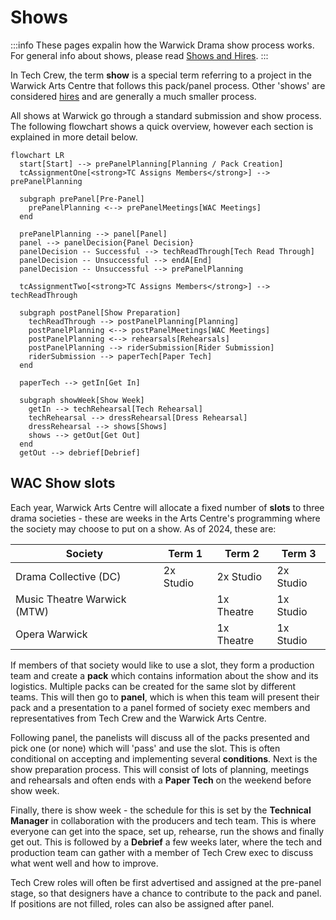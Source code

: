 
# Shows

:::info
These pages expalin how the Warwick Drama show process works. For general info about shows, please
read [Shows and Hires](../tech-crew/shows-and-hires).
:::

In Tech Crew, the term **show** is a special term referring to a project in the Warwick Arts Centre that follows
this pack/panel process. Other 'shows' are considered [hires](../tech-crew/shows-and-hires#hires) and are generally a much
smaller process.

All shows at Warwick go through a standard submission and show process. The following flowchart shows a quick
overview, however each section is explained in more detail below.

```mermaid
flowchart LR
  start[Start] --> prePanelPlanning[Planning / Pack Creation]
  tcAssignmentOne[<strong>TC Assigns Members</strong>] --> prePanelPlanning

  subgraph prePanel[Pre-Panel]
    prePanelPlanning <--> prePanelMeetings[WAC Meetings]
  end

  prePanelPlanning --> panel[Panel]
  panel --> panelDecision{Panel Decision}
  panelDecision -- Successful --> techReadThrough[Tech Read Through]
  panelDecision -- Unsuccessful --> endA[End]
  panelDecision -- Unsuccessful --> prePanelPlanning

  tcAssignmentTwo[<strong>TC Assigns Members</strong>] --> techReadThrough

  subgraph postPanel[Show Preparation]
    techReadThrough --> postPanelPlanning[Planning]
    postPanelPlanning <--> postPanelMeetings[WAC Meetings]
    postPanelPlanning <--> rehearsals[Rehearsals]
    postPanelPlanning --> riderSubmission[Rider Submission]
    riderSubmission --> paperTech[Paper Tech]
  end

  paperTech --> getIn[Get In]

  subgraph showWeek[Show Week]
    getIn --> techRehearsal[Tech Rehearsal]
    techRehearsal --> dressRehearsal[Dress Rehearsal]
    dressRehearsal --> shows[Shows]
    shows --> getOut[Get Out]
  end
  getOut --> debrief[Debrief]
```

## WAC Show slots

Each year, Warwick Arts Centre will allocate a fixed number of **slots** to three drama societies - these are weeks in
the Arts Centre's programming where the society may choose to put on a show. As of 2024, these are:

| Society                     | Term 1    | Term 2     | Term 3    |
|-----------------------------|-----------|------------|-----------|
| Drama Collective (DC)       | 2x Studio | 2x Studio  | 2x Studio |
| Music Theatre Warwick (MTW) |           | 1x Theatre | 1x Studio |
| Opera Warwick               |           | 1x Theatre | 1x Studio |

If members of that society would like to use a slot, they form a production team and create a **pack** which
contains information about the show and its logistics. Multiple packs can be created for the same slot by different
teams. This will then go to **panel**, which is when this team will present their pack and a presentation to a panel
formed of society exec members and representatives from Tech Crew and the Warwick Arts Centre.

Following panel, the panelists will discuss all of the packs presented and pick one (or none) which will 'pass' and
use the slot. This is often conditional on accepting and implementing several **conditions**. Next is the show
preparation process. This will consist of lots of planning, meetings and rehearsals and often ends with a **Paper
Tech** on the weekend before show week.

Finally, there is show week - the schedule for this is set by the **Technical Manager** in collaboration with the
producers and tech team. This is where everyone can get into the space, set up, rehearse, run the shows and finally
get out. This is followed by a **Debrief** a few weeks later, where the tech and production team can gather with a
member of Tech Crew exec to discuss what went well and how to improve.

Tech Crew roles will often be first advertised and assigned at the pre-panel stage, so that designers have a chance to
contribute to the pack and panel. If positions are not filled, roles can also be assigned after panel.


<DocCardList />